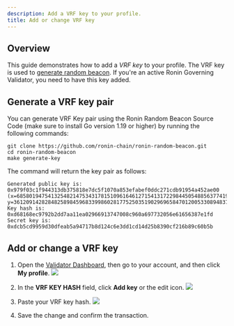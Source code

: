 ```yaml
---
description: Add a VRF key to your profile. 
title: Add or change VRF key
---
```


## Overview

This guide demonstrates how to add a *VRF key* to your profile. The VRF key is used to [generate random beacon](https://github.com/ronin-chain/REPs/blob/main/REP-0010/REP-0010.md#compute-random-beacon). If you're an active Ronin Governing Validator, you need to have this key added.


## Generate a VRF key pair

You can generate VRF Key pair using the Ronin Random Beacon Source Code (make sure to install Go version 1.19 or higher) by running the following commands:

```
git clone https://github.com/ronin-chain/ronin-random-beacon.git
cd ronin-random-beacon 
make generate-key
```

The command will return the key pair as follows:

```
Generated public key is: 0x979f03c1f944313db375818e7dc5f1070a853efabef0ddc271cdb91954a452ae00 
(x=68580194754132548214753431781510961646127154131722984450548856377419405480622,
y=3612091428284825898459683399860281775250351902969658470120053308948377988804)
Key hash is: 0xd68168ec9792b2dd7aa11ea02966913747008c960a697732056e61656387e1fd
Secret key is: 0xdcb5cd9959d30dfeab5a94717b8d124c6e3dd1cd14d25b8390cf216b89c60b5b 
```

## Add or change a VRF key 

1. Open the [Validator Dashboard](https://validator.roninchain.com), then go to your account, and then click **My profile**.
   <img src={profile} width={280} />

2. In the **VRF KEY HASH** field, click **Add key** or the edit icon.
   <img src={addStepOne} width={400} />

3. Paste your VRF key hash.
   <img src={addStepTwo} width={400} />

4. Save the change and confirm the transaction.
